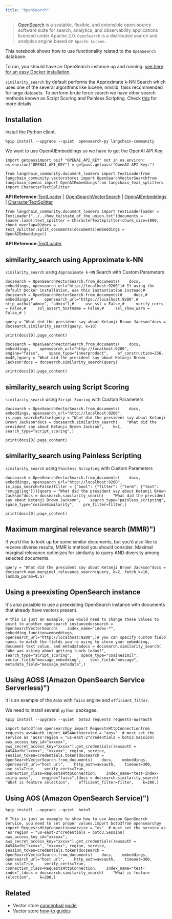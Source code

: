 ```yaml
---
title: "OpenSearch"
---
```


> [OpenSearch](https://opensearch.org/) is a scalable, flexible, and extensible open-source software suite for search, analytics, and observability applications licensed under Apache 2.0. `OpenSearch` is a distributed search and analytics engine based on `Apache Lucene`.

This notebook shows how to use functionality related to the `OpenSearch` database.

To run, you should have an OpenSearch instance up and running: [see here for an easy Docker installation](https://hub.docker.com/r/opensearchproject/opensearch).

`similarity_search` by default performs the Approximate k-NN Search which uses one of the several algorithms like lucene, nmslib, faiss recommended for large datasets. To perform brute force search we have other search methods known as Script Scoring and Painless Scripting. Check [this](https://opensearch.org/oss/latest/search-plugins/knn/index/) for more details.

## Installation

Install the Python client.

```
%pip install --upgrade --quiet  opensearch-py langchain-community
```

We want to use OpenAIEmbeddings so we have to get the OpenAI API Key.

```
import getpassimport osif "OPENAI_API_KEY" not in os.environ:    os.environ["OPENAI_API_KEY"] = getpass.getpass("OpenAI API Key:")
```

```
from langchain_community.document_loaders import TextLoaderfrom langchain_community.vectorstores import OpenSearchVectorSearchfrom langchain_openai import OpenAIEmbeddingsfrom langchain_text_splitters import CharacterTextSplitter
```

**API Reference:**[TextLoader](https://python.langchain.com/api_reference/community/document_loaders/langchain_community.document_loaders.text.TextLoader.html) | [OpenSearchVectorSearch](https://python.langchain.com/api_reference/community/vectorstores/langchain_community.vectorstores.opensearch_vector_search.OpenSearchVectorSearch.html) | [OpenAIEmbeddings](https://python.langchain.com/api_reference/openai/embeddings/langchain_openai.embeddings.base.OpenAIEmbeddings.html) | [CharacterTextSplitter](https://python.langchain.com/api_reference/text_splitters/character/langchain_text_splitters.character.CharacterTextSplitter.html)

```
from langchain_community.document_loaders import TextLoaderloader = TextLoader("../../how_to/state_of_the_union.txt")documents = loader.load()text_splitter = CharacterTextSplitter(chunk_size=1000, chunk_overlap=0)docs = text_splitter.split_documents(documents)embeddings = OpenAIEmbeddings()
```

**API Reference:**[TextLoader](https://python.langchain.com/api_reference/community/document_loaders/langchain_community.document_loaders.text.TextLoader.html)

## similarity\_search using Approximate k-NN

`similarity_search` using `Approximate k-NN` Search with Custom Parameters

```
docsearch = OpenSearchVectorSearch.from_documents(    docs, embeddings, opensearch_url="http://localhost:9200")# If using the default Docker installation, use this instantiation instead:# docsearch = OpenSearchVectorSearch.from_documents(#     docs,#     embeddings,#     opensearch_url="https://localhost:9200",#     http_auth=("admin", "admin"),#     use_ssl = False,#     verify_certs = False,#     ssl_assert_hostname = False,#     ssl_show_warn = False,# )
```

```
query = "What did the president say about Ketanji Brown Jackson"docs = docsearch.similarity_search(query, k=10)
```

```
print(docs[0].page_content)
```

```
docsearch = OpenSearchVectorSearch.from_documents(    docs,    embeddings,    opensearch_url="http://localhost:9200",    engine="faiss",    space_type="innerproduct",    ef_construction=256,    m=48,)query = "What did the president say about Ketanji Brown Jackson"docs = docsearch.similarity_search(query)
```

```
print(docs[0].page_content)
```

## similarity\_search using Script Scoring

`similarity_search` using `Script Scoring` with Custom Parameters

```
docsearch = OpenSearchVectorSearch.from_documents(    docs, embeddings, opensearch_url="http://localhost:9200", is_appx_search=False)query = "What did the president say about Ketanji Brown Jackson"docs = docsearch.similarity_search(    "What did the president say about Ketanji Brown Jackson",    k=1,    search_type="script_scoring",)
```

```
print(docs[0].page_content)
```

## similarity\_search using Painless Scripting

`similarity_search` using `Painless Scripting` with Custom Parameters

```
docsearch = OpenSearchVectorSearch.from_documents(    docs, embeddings, opensearch_url="http://localhost:9200", is_appx_search=False)filter = {"bool": {"filter": {"term": {"text": "smuggling"}}}}query = "What did the president say about Ketanji Brown Jackson"docs = docsearch.similarity_search(    "What did the president say about Ketanji Brown Jackson",    search_type="painless_scripting",    space_type="cosineSimilarity",    pre_filter=filter,)
```

```
print(docs[0].page_content)
```

## Maximum marginal relevance search (MMR)")

If you’d like to look up for some similar documents, but you’d also like to receive diverse results, MMR is method you should consider. Maximal marginal relevance optimizes for similarity to query AND diversity among selected documents.

```
query = "What did the president say about Ketanji Brown Jackson"docs = docsearch.max_marginal_relevance_search(query, k=2, fetch_k=10, lambda_param=0.5)
```

## Using a preexisting OpenSearch instance

It's also possible to use a preexisting OpenSearch instance with documents that already have vectors present.

```
# this is just an example, you would need to change these values to point to another opensearch instancedocsearch = OpenSearchVectorSearch(    index_name="index-*",    embedding_function=embeddings,    opensearch_url="http://localhost:9200",)# you can specify custom field names to match the fields you're using to store your embedding, document text value, and metadatadocs = docsearch.similarity_search(    "Who was asking about getting lunch today?",    search_type="script_scoring",    space_type="cosinesimil",    vector_field="message_embedding",    text_field="message",    metadata_field="message_metadata",)
```

## Using AOSS (Amazon OpenSearch Service Serverless)")

It is an example of the `AOSS` with `faiss` engine and `efficient_filter`.

We need to install several `python` packages.

```
%pip install --upgrade --quiet  boto3 requests requests-aws4auth
```

```
import boto3from opensearchpy import RequestsHttpConnectionfrom requests_aws4auth import AWS4Authservice = "aoss"  # must set the service as 'aoss'region = "us-east-2"credentials = boto3.Session(    aws_access_key_id="xxxxxx", aws_secret_access_key="xxxxx").get_credentials()awsauth = AWS4Auth("xxxxx", "xxxxxx", region, service, session_token=credentials.token)docsearch = OpenSearchVectorSearch.from_documents(    docs,    embeddings,    opensearch_url="host url",    http_auth=awsauth,    timeout=300,    use_ssl=True,    verify_certs=True,    connection_class=RequestsHttpConnection,    index_name="test-index-using-aoss",    engine="faiss",)docs = docsearch.similarity_search(    "What is feature selection",    efficient_filter=filter,    k=200,)
```

## Using AOS (Amazon OpenSearch Service)")

```
%pip install --upgrade --quiet  boto3
```

```
# This is just an example to show how to use Amazon OpenSearch Service, you need to set proper values.import boto3from opensearchpy import RequestsHttpConnectionservice = "es"  # must set the service as 'es'region = "us-east-2"credentials = boto3.Session(    aws_access_key_id="xxxxxx", aws_secret_access_key="xxxxx").get_credentials()awsauth = AWS4Auth("xxxxx", "xxxxxx", region, service, session_token=credentials.token)docsearch = OpenSearchVectorSearch.from_documents(    docs,    embeddings,    opensearch_url="host url",    http_auth=awsauth,    timeout=300,    use_ssl=True,    verify_certs=True,    connection_class=RequestsHttpConnection,    index_name="test-index",)docs = docsearch.similarity_search(    "What is feature selection",    k=200,)
```

## Related

* Vector store [conceptual guide](/src/oss/concepts/vectorstores)
* Vector store [how-to guides](/src/oss/how_to/#vector-stores)
